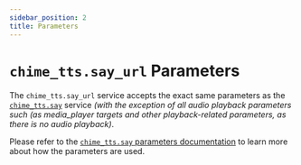 ```yaml
---
sidebar_position: 2
title: Parameters
---
```



# `chime_tts.say_url` Parameters

The `chime_tts.say_url` service accepts the exact same parameters as the [`chime_tts.say`](../say-service/service) service _(with the exception of all audio playback parameters such (as media_player targets and other playback-related parameters, as there is no audio playback)_.

Please refer to the [`chime_tts.say` parameters documentation](../say-service/parameters) to learn more about how the parameters are used.